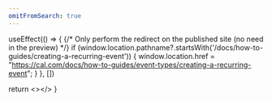 ```yaml
---
omitFromSearch: true
---
```



  useEffect(() => {
    {/* Only perform the redirect on the published site (no need in the preview) */}
    if (window.location.pathname?.startsWith('/docs/how-to-guides/creating-a-recurring-event')) {
      window.location.href = "https://cal.com/docs/how-to-guides/event-types/creating-a-recurring-event";
    }
  }, [])
  
  return <></>
}

<Redirect />
